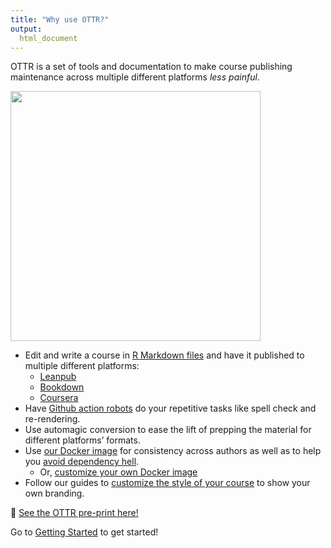```yaml
---
title: "Why use OTTR?"
output:
  html_document
---
```


OTTR is a set of tools and documentation to make course publishing maintenance across multiple different platforms _less painful_.  


<img src = "https://github.com/jhudsl/OTTR_Template/raw/main/resources/screenshots/OTTR_Robot_Image.png" width = 400>

- Edit and write a course in [R Markdown files](https://rmarkdown.rstudio.com/) and have it published to multiple different platforms:  
  - [Leanpub](https://leanpub.com/bookstore?type=course)  
  - [Bookdown](https://bookdown.org/)  
  - [Coursera](https://www.coursera.org/)  
- Have [Github action robots](./getting_started.html) do your repetitive tasks like spell check and re-rendering.
- Use automagic conversion to ease the lift of prepping the material for different platforms' formats.  
- Use [our Docker image](https://hub.docker.com/repository/docker/jhudsl/course_template) for consistency across authors as well as to help you [avoid dependency hell](https://en.wikipedia.org/wiki/Dependency_hell).  
  - Or, [customize your own Docker image](./customize-docker.html)  
- Follow our guides to [customize the style of your course](./customize-style.html) to show your own branding.

📝 [See the OTTR pre-print here!](https://arxiv.org/abs/2203.07083)

Go to [Getting Started](./getting_started.html) to get started!
